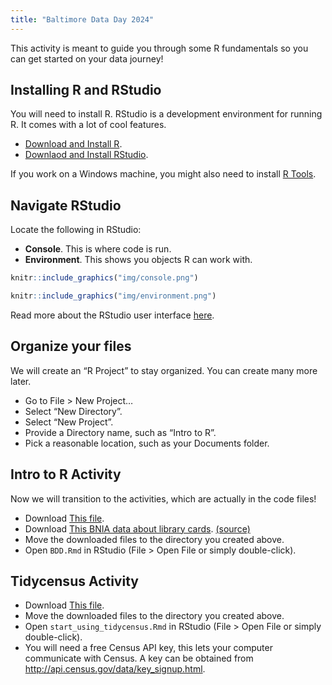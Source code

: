 ```yaml
---
title: "Baltimore Data Day 2024"
---
```


This activity is meant to guide you through some R fundamentals so you can get started on your data journey!

## Installing R and RStudio

You will need to install R. RStudio is a development environment for running R. It comes with a lot of cool features. 

- [Download and Install R](http://cran.us.r-project.org/).
- [Downlaod and Install RStudio](https://posit.co/download/rstudio-desktop/).

If you work on a Windows machine, you might also need to install [R Tools](https://cran.r-project.org/bin/windows/Rtools/). 

## Navigate RStudio

Locate the following in RStudio:

- **Console**. This is where code is run.
- **Environment**. This shows you objects R can work with.

```r
knitr::include_graphics("img/console.png")
```

```r
knitr::include_graphics("img/environment.png")
```

Read more about the RStudio user interface [here](https://docs.posit.co/ide/user/ide/guide/ui/ui-panes.html).

## Organize your files

We will create an "R Project" to stay organized. You can create many more later.

- Go to File > New Project...
- Select "New Directory".
- Select "New Project".
- Provide a Directory name, such as "Intro to R".
- Pick a reasonable location, such as your Documents folder.

## Intro to R Activity

Now we will transition to the activities, which are actually in the code files!

- Download [This file](https://www.avahoffman.com/BDD24/BDD.Rmd).
- Download [This BNIA data about library cards](https://www.avahoffman.com/BDD24/Number_of_Persons_with_Library_Cards_per_1,000_Residents_-_Community_Statistical_Area.csv).  [(source)](https://vital-signs-bniajfi.hub.arcgis.com/datasets/bniajfi::number-of-persons-with-library-cards-per-1000-residents-1/explore?layer=0&location=39.309794%2C-76.594879%2C13.82)
- Move the downloaded files to the directory you created above.
- Open `BDD.Rmd` in RStudio (File > Open File or simply double-click).

## Tidycensus Activity

- Download [This file](https://www.avahoffman.com/BDD24/start_using_tidycensus.Rmd).
- Move the downloaded files to the directory you created above.
- Open `start_using_tidycensus.Rmd` in RStudio (File > Open File or simply double-click).
- You will need a free Census API key, this lets your computer communicate with Census. A key can be obtained from <http://api.census.gov/data/key_signup.html>.
